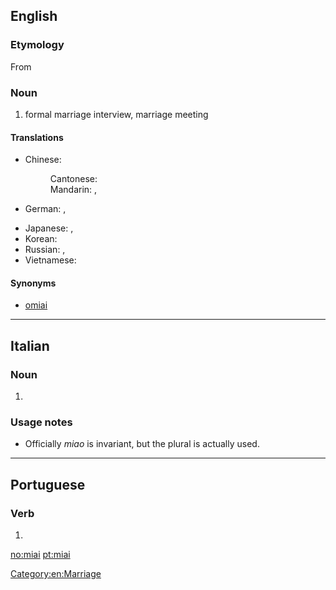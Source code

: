 ==English==
{{wikipedia}}

===Etymology===
From {{etyl|ja|en}} {{term|見合い||tr=みあい, miai|sc=Jpan|lang=ja}}

===Noun===
{{en-noun|-}}

# formal marriage interview, marriage meeting

====Translations====
{{trans-top|formal marriage interview}}
* Chinese:
*: Cantonese: {{t|yue|相睼|sc=Hani}}
*: Mandarin: {{t|cmn|相親|sc=Hani}}, {{t+|cmn|相亲|tr=xiāngqīn|sc=Hani}}
* German: {{t|de|Miai|n}}, {{t|de|Omiai|n}}
{{trans-mid}}
* Japanese: {{t|ja|見合い|tr=みあい, miai|sc=Jpan}}, {{t|ja|見合い|tr=おみあい, o-miai|alt=お見合い|sc=Jpan}}
* Korean: {{t|ko|맞선|tr=matseon|sc=Kore}}
* Russian: {{t|ru|о-миаи|n|tr=o-miái|sc=Cyrl}}, {{t|ru|смотрины|f-p|tr=smotríny|sc=Cyrl}} {{qualifier|dated, old Russian tradition, "bride show"}}
* Vietnamese: {{t|vi|dạm ngõ}}
{{trans-bottom}}

====Synonyms====
* [[omiai]]

[[Category:en:Marriage]]

----

==Italian==

===Noun===
{{head|it}} {{m}}

# {{plural of|miao|lang=it}}

===Usage notes===
* Officially ''miao'' is invariant, but the plural is actually used.

----

==Portuguese==

===Verb===
{{pt-verb-form}}

# {{pt-verb form of|miar|ar|imperative|affirmative|plural|second}}

[[no:miai]]
[[pt:miai]]